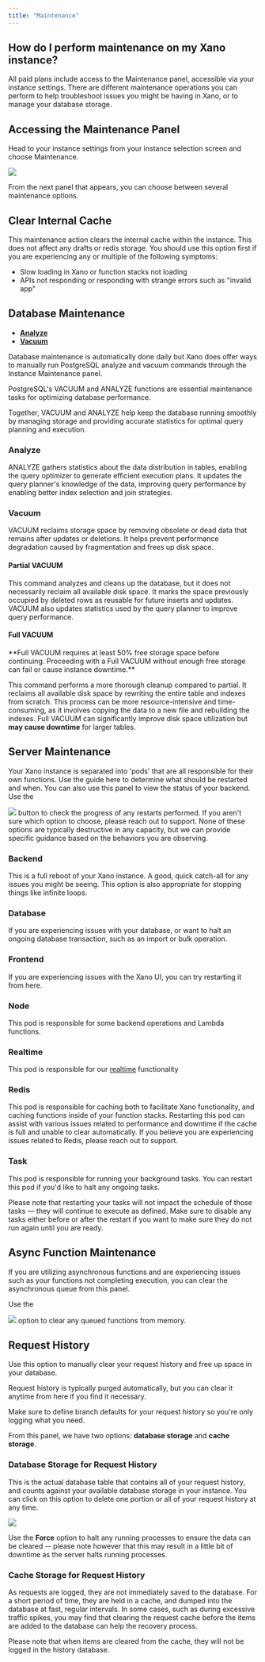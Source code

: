 ```yaml
---
title: "Maintenance"
---
```


## How do I perform maintenance on my Xano instance?

All paid plans include access to the Maintenance panel, accessible via your instance settings. There are different maintenance operations you can perform to help troubleshoot issues you might be having in Xano, or to manage your database storage.

## Accessing the Maintenance Panel

Head to your instance settings from your instance selection screen and choose Maintenance.

<Frame caption="">
  <img src="/images/54a27e4b-image.jpeg" />
</Frame>

From the next panel that appears, you can choose between several maintenance options.

## **Clear Internal Cache**

This maintenance action clears the internal cache within the instance. This does not affect any drafts or redis storage. You should use this option first if you are experiencing any or multiple of the following symptoms:

* Slow loading in Xano or function stacks not loading
* APIs not responding or responding with strange errors such as "invalid app"

## **Database Maintenance**

* [**Analyze**](/the-database/database-performance-and-maintenance/maintenance#analyze)
* [**Vacuum**](/the-database/database-performance-and-maintenance/maintenance#vacuum)

Database maintenance is automatically done daily but Xano does offer ways to manually run PostgreSQL analyze and vacuum commands through the Instance Maintenance panel.

PostgreSQL's VACUUM and ANALYZE functions are essential maintenance tasks for optimizing database performance.

Together, VACUUM and ANALYZE help keep the database running smoothly by managing storage and providing accurate statistics for optimal query planning and execution.

### Analyze

ANALYZE gathers statistics about the data distribution in tables, enabling the query optimizer to generate efficient execution plans. It updates the query planner's knowledge of the data, improving query performance by enabling better index selection and join strategies.

### Vacuum

VACUUM reclaims storage space by removing obsolete or dead data that remains after updates or deletions. It helps prevent performance degradation caused by fragmentation and frees up disk space.

#### Partial VACUUM

This command analyzes and cleans up the database, but it does not necessarily reclaim all available disk space. It marks the space previously occupied by deleted rows as reusable for future inserts and updates. VACUUM also updates statistics used by the query planner to improve query performance.

#### Full VACUUM

<Warning>
**Full VACUUM requires at least 50% free storage space before continuing. Proceeding with a Full VACUUM without enough free storage can fail or cause instance downtime.**
</Warning>

This command performs a more thorough cleanup compared to partial. It reclaims all available disk space by rewriting the entire table and indexes from scratch. This process can be more resource-intensive and time-consuming, as it involves copying the data to a new file and rebuilding the indexes. Full VACUUM can significantly improve disk space utilization but **may cause downtime** for larger tables.

## Server Maintenance

Your Xano instance is separated into 'pods' that are all responsible for their own functions. Use the guide here to determine what should be restarted and when. You can also use this panel to view the status of your backend. Use the
<Frame caption="">
  <img src="/images/febfa8f4-image.jpeg" />
</Frame>
button to check the progress of any restarts performed.

<Info>
If you aren't sure which option to choose, please reach out to support. None of these options are typically destructive in any capacity, but we can provide specific guidance based on the behaviors you are observing.
</Info>

### Backend

This is a full reboot of your Xano instance. A good, quick catch-all for any issues you might be seeing. This option is also appropriate for stopping things like infinite loops.

### Database

If you are experiencing issues with your database, or want to halt an ongoing database transaction, such as an import or bulk operation.

### Frontend

If you are experiencing issues with the Xano UI, you can try restarting it from here.

### Node

This pod is responsible for some backend operations and Lambda functions.

### Realtime

This pod is responsible for our [realtime](/realtime/realtime-in-xano) functionality

### Redis

This pod is responsible for caching both to facilitate Xano functionality, and caching functions inside of your function stacks. Restarting this pod can assist with various issues related to performance and downtime if the cache is full and unable to clear automatically. If you believe you are experiencing issues related to Redis, please reach out to support.

### Task

This pod is responsible for running your background tasks. You can restart this pod if you'd like to halt any ongoing tasks.

<Warning>
Please note that restarting your tasks will not impact the schedule of those tasks — they will continue to execute as defined. Make sure to disable any tasks either before or after the restart if you want to make sure they do not run again until you are ready.
</Warning>

## Async Function Maintenance

If you are utilizing asynchronous functions and are experiencing issues such as your functions not completing execution, you can clear the asynchronous queue from this panel.

Use the
<Frame caption="">
  <img src="/images/e115ecde-image.jpeg" />
</Frame>
option to clear any queued functions from memory.

## Request History

Use this option to manually clear your request history and free up space in your database.

<Info>
Request history is typically purged automatically, but you can clear it anytime from here if you find it necessary.

Make sure to define branch defaults for your request history so you're only logging what you need.

</Info>

From this panel, we have two options: **database storage** and **cache storage**.

### Database Storage for Request History

This is the actual database table that contains all of your request history, and counts against your available database storage in your instance. You can click on this option to delete one portion or all of your request history at any time.

<Frame caption="">
  <img src="/images/489aca5c-image.jpeg" />
</Frame>

Use the **Force** option to halt any running processes to ensure the data can be cleared -- please note however that this may result in a little bit of downtime as the server halts running processes.

### Cache Storage for Request History

As requests are logged, they are not immediately saved to the database. For a short period of time, they are held in a cache, and dumped into the database at fast, regular intervals. In some cases, such as during excessive traffic spikes, you may find that clearing the request cache before the items are added to the database can help the recovery process.

Please note that when items are cleared from the cache, they will not be logged in the history database.


